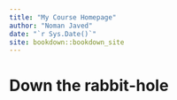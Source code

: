 ```yaml
--- 
title: "My Course Homepage"
author: "Noman Javed"
date: "`r Sys.Date()`"
site: bookdown::bookdown_site
---
```


# Down the rabbit-hole

